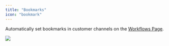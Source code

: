 ```yaml
---
title: "Bookmarks"
icon: "bookmark"
---
```


Automatically set bookmarks in customer channels on the
[Workflows Page](https://app.usepylon.com/workflows).

<Frame>
  <img src="/images/bookmark.png" />
</Frame>
